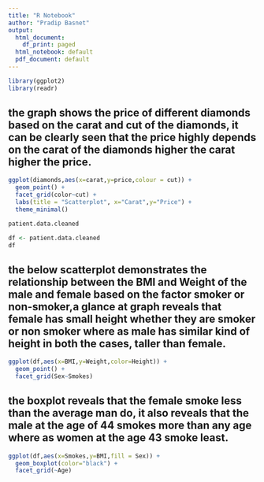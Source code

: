 ```yaml
---
title: "R Notebook"
author: "Pradip Basnet"
output:
  html_document:
    df_print: paged
  html_notebook: default
  pdf_document: default
---
```



```r
library(ggplot2)
library(readr)
```


## the graph shows the price of different diamonds based on the carat and cut of the diamonds, it can be clearly seen that the price highly depends on the carat of the diamonds higher the carat higher the price. 

```r
ggplot(diamonds,aes(x=carat,y=price,colour = cut)) +
  geom_point() +
  facet_grid(color~cut) +
  labs(title = "Scatterplot", x="Carat",y="Price") +
  theme_minimal()
```

```r
patient.data.cleaned
```


```r
df <- patient.data.cleaned
df
```

## the below scatterplot demonstrates the relationship between the BMI and Weight of the male and female based on the factor smoker or non-smoker,a glance at graph reveals that female has small height whether they are smoker or non smoker where as male has similar kind of height in both the cases, taller than female. 

```r
ggplot(df,aes(x=BMI,y=Weight,color=Height)) +
  geom_point() +
  facet_grid(Sex~Smokes)
```
## the boxplot reveals that the female smoke less than the average man do, it also reveals that the male at the age of 44 smokes more than any age where as women at the age 43 smoke least.
```r
ggplot(df,aes(x=Smokes,y=BMI,fill = Sex)) +
  geom_boxplot(color="black") +
  facet_grid(~Age)
```

